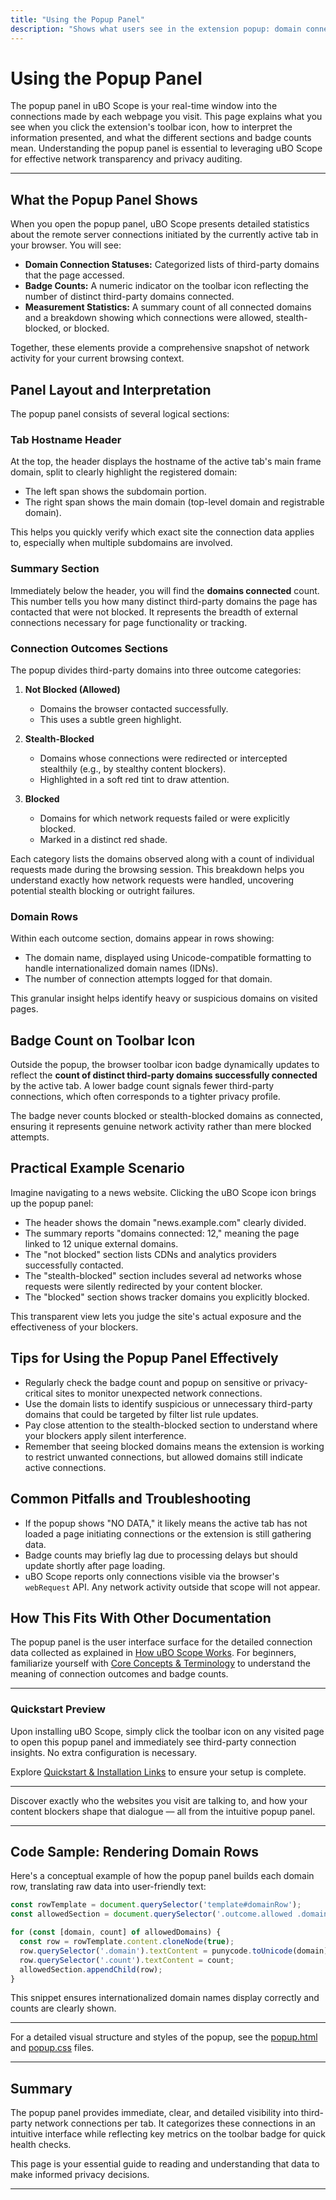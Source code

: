```yaml
---
title: "Using the Popup Panel"
description: "Shows what users see in the extension popup: domain connection statuses, badge meanings, and how measurement statistics are displayed. Reinforces user interface expectations and how to interpret what uBO Scope reveals during browsing."
---
```


# Using the Popup Panel

The popup panel in uBO Scope is your real-time window into the connections made by each webpage you visit. This page explains what you see when you click the extension's toolbar icon, how to interpret the information presented, and what the different sections and badge counts mean. Understanding the popup panel is essential to leveraging uBO Scope for effective network transparency and privacy auditing.

---

## What the Popup Panel Shows

When you open the popup panel, uBO Scope presents detailed statistics about the remote server connections initiated by the currently active tab in your browser. You will see:

- **Domain Connection Statuses:** Categorized lists of third-party domains that the page accessed.
- **Badge Counts:** A numeric indicator on the toolbar icon reflecting the number of distinct third-party domains connected.
- **Measurement Statistics:** A summary count of all connected domains and a breakdown showing which connections were allowed, stealth-blocked, or blocked.

Together, these elements provide a comprehensive snapshot of network activity for your current browsing context.

## Panel Layout and Interpretation

The popup panel consists of several logical sections:

### Tab Hostname Header

At the top, the header displays the hostname of the active tab's main frame domain, split to clearly highlight the registered domain:

- The left span shows the subdomain portion.
- The right span shows the main domain (top-level domain and registrable domain).

This helps you quickly verify which exact site the connection data applies to, especially when multiple subdomains are involved.

### Summary Section

Immediately below the header, you will find the **domains connected** count. This number tells you how many distinct third-party domains the page has contacted that were not blocked. It represents the breadth of external connections necessary for page functionality or tracking.

### Connection Outcomes Sections

The popup divides third-party domains into three outcome categories:

1. **Not Blocked (Allowed)**
   - Domains the browser contacted successfully.
   - This uses a subtle green highlight.

2. **Stealth-Blocked**
   - Domains whose connections were redirected or intercepted stealthily (e.g., by stealthy content blockers).
   - Highlighted in a soft red tint to draw attention.

3. **Blocked**
   - Domains for which network requests failed or were explicitly blocked.
   - Marked in a distinct red shade.

Each category lists the domains observed along with a count of individual requests made during the browsing session. This breakdown helps you understand exactly how network requests were handled, uncovering potential stealth blocking or outright failures.

### Domain Rows

Within each outcome section, domains appear in rows showing:

- The domain name, displayed using Unicode-compatible formatting to handle internationalized domain names (IDNs).
- The number of connection attempts logged for that domain.

This granular insight helps identify heavy or suspicious domains on visited pages.

## Badge Count on Toolbar Icon

Outside the popup, the browser toolbar icon badge dynamically updates to reflect the **count of distinct third-party domains successfully connected** by the active tab. A lower badge count signals fewer third-party connections, which often corresponds to a tighter privacy profile.

The badge never counts blocked or stealth-blocked domains as connected, ensuring it represents genuine network activity rather than mere blocked attempts.

## Practical Example Scenario

Imagine navigating to a news website. Clicking the uBO Scope icon brings up the popup panel:

- The header shows the domain "news.example.com" clearly divided.
- The summary reports "domains connected: 12," meaning the page linked to 12 unique external domains.
- The "not blocked" section lists CDNs and analytics providers successfully contacted.
- The "stealth-blocked" section includes several ad networks whose requests were silently redirected by your content blocker.
- The "blocked" section shows tracker domains you explicitly blocked.

This transparent view lets you judge the site's actual exposure and the effectiveness of your blockers.

## Tips for Using the Popup Panel Effectively

- Regularly check the badge count and popup on sensitive or privacy-critical sites to monitor unexpected network connections.
- Use the domain lists to identify suspicious or unnecessary third-party domains that could be targeted by filter list rule updates.
- Pay close attention to the stealth-blocked section to understand where your blockers apply silent interference.
- Remember that seeing blocked domains means the extension is working to restrict unwanted connections, but allowed domains still indicate active connections.

## Common Pitfalls and Troubleshooting

- If the popup shows "NO DATA," it likely means the active tab has not loaded a page initiating connections or the extension is still gathering data.
- Badge counts may briefly lag due to processing delays but should update shortly after page loading.
- uBO Scope reports only connections visible via the browser's `webRequest` API. Any network activity outside that scope will not appear.

## How This Fits With Other Documentation

The popup panel is the user interface surface for the detailed connection data collected as explained in [How uBO Scope Works](/overview/architecture-concepts/how-it-works). For beginners, familiarize yourself with [Core Concepts & Terminology](/overview/architecture-concepts/core-terminology) to understand the meaning of connection outcomes and badge counts.

---

### Quickstart Preview

Upon installing uBO Scope, simply click the toolbar icon on any visited page to open this popup panel and immediately see third-party connection insights. No extra configuration is necessary.

Explore [Quickstart & Installation Links](/overview/feature-glance/quickstart-install) to ensure your setup is complete.

---

Discover exactly who the websites you visit are talking to, and how your content blockers shape that dialogue — all from the intuitive popup panel.

---

## Code Sample: Rendering Domain Rows

Here's a conceptual example of how the popup panel builds each domain row, translating raw data into user-friendly text:

```javascript
const rowTemplate = document.querySelector('template#domainRow');
const allowedSection = document.querySelector('.outcome.allowed .domains');

for (const [domain, count] of allowedDomains) {
  const row = rowTemplate.content.cloneNode(true);
  row.querySelector('.domain').textContent = punycode.toUnicode(domain);
  row.querySelector('.count').textContent = count;
  allowedSection.appendChild(row);
}
```

This snippet ensures internationalized domain names display correctly and counts are clearly shown.

---

For a detailed visual structure and styles of the popup, see the [popup.html](https://github.com/gorhill/uBO-Scope/blob/main/popup.html) and [popup.css](https://github.com/gorhill/uBO-Scope/blob/main/css/popup.css) files.


---

## Summary

The popup panel provides immediate, clear, and detailed visibility into third-party network connections per tab. It categorizes these connections in an intuitive interface while reflecting key metrics on the toolbar badge for quick health checks.

This page is your essential guide to reading and understanding that data to make informed privacy decisions.


---